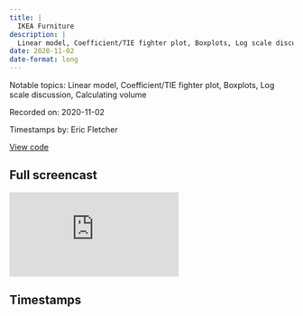 ```yaml
---
title: |
  IKEA Furniture
description: |
  Linear model, Coefficient/TIE fighter plot, Boxplots, Log scale discussion, Calculating volume
date: 2020-11-02
date-format: long
---
```


Notable topics: Linear model, Coefficient/TIE fighter plot, Boxplots, Log scale discussion, Calculating volume

Recorded on: 2020-11-02

Timestamps by: Eric Fletcher

[View code](https://github.com/dgrtwo/data-screencasts/blob/master/2020_11_03_ikea.Rmd)

## Full screencast

<iframe class="video" src="https://www.youtube.com/embed/lY0YLDZhT88" title="YouTube video player" frameborder="0" allow="accelerometer; autoplay; clipboard-write; encrypted-media; gyroscope; picture-in-picture" allowfullscreen></iframe>

## Timestamps

<script id="timestamps" type="application-json">[{"timestamp_with_hours":"0:4:30","description":"Use `fct_reorder` from the `forcats` package to reorder the factor levels for `category` sorted along `n`.","functions":"fct_reorder","packages":"forcats","timestamp_sec":270},{"timestamp_with_hours":"0:6:00","description":"Brief explanation of why `scale_x_log10` is needed given the distribution of `category` and `price` with `geom_boxplot`.","functions":"scale_x_log_10 | geom_boxplot","packages":"ggplot2","timestamp_sec":360},{"timestamp_with_hours":"0:7:00","description":"Using `geom_jitter` with `geom_boxplot` to show how many items are within each `category`.","functions":"geom_jitter | geom_boxplot","packages":"ggplot2","timestamp_sec":420},{"timestamp_with_hours":"0:8:00","description":"Use `add_count` from the `dplyr` package and  `glue` from the `glue` package to concatenate the `category` name with `category_total` on the `geom_boxplot` y-axis.","functions":"glue | add_count","packages":"glue | dplyr","timestamp_sec":480},{"timestamp_with_hours":"0:9:00","description":"Convert from `Saudi Riyals` to `United States Dollars`.","functions":"mutate","packages":"dplyr","timestamp_sec":540},{"timestamp_with_hours":"0:11:05","description":"Create a `ridgeplot` - AKA `joyplot` - using `ggridges` package showing the distribution of `price` across `category`.","functions":"geom_density_ridges","packages":"ggridges","timestamp_sec":665},{"timestamp_with_hours":"0:12:50","description":"Discussion on `distributions` and when to use a `log scale`.","timestamp_sec":770},{"timestamp_with_hours":"0:19:20","description":"Use `fct_lump` from the `forcats` package to lump together all the levels in `category` except for the `n` most frequent.","functions":"fct_lump","packages":"forcats","timestamp_sec":1160},{"timestamp_with_hours":"0:21:00","description":"Use `scale_fill_discrete` from the `ggplot2` package with `guide = guide_legend(reverse = TRUE)` to reverse the `fill legend`.","functions":"scale_fill_discrete","packages":"ggplot2","timestamp_sec":1260},{"timestamp_with_hours":"0:24:20","description":"Use `str_trim`  from the `stringr` package to remove whitespace from the `short_description` variable. David then decides to use `str_replace_all` instead with the following regular expression `\"\\\\s+\", \" \"` to replace all whitespace with a single space instead.","functions":"str_trim | str_replace_all","packages":"stringr","timestamp_sec":1460},{"timestamp_with_hours":"0:25:30","description":"Use `separate` from the `tidyr` package with `extra = \"merge\"` and `fill = \"right\"` to separate item description from item dimension.","functions":"separate","packages":"tidyr","timestamp_sec":1530},{"timestamp_with_hours":"0:26:45","description":"Use `extract` from the `tidyr` package with the regular expression `\"[\\\\d\\\\-xX]+) cm\"` to extract the numbers before `cm`.","functions":"extract","packages":"tidyr","timestamp_sec":1605},{"timestamp_with_hours":"0:29:50","description":"Use `unite` from the `tidyr` package to paste together the `category` and `main_description` columns into a new column named `category_and_description`.","functions":"unite","packages":"tidyr","timestamp_sec":1790},{"timestamp_with_hours":"0:32:45","description":"Calculate the volume given the `depth`, `height`, and `width` of each item in dataset in liters using `depth * height * width / 1000`. At 36:15, David decides to change to `cubic meters` instead using `depth * height * width / 1000000`.","functions":"mutate","packages":"dplyr","timestamp_sec":1965},{"timestamp_with_hours":"0:44:20","description":"Use `str_squish` from the `stringr` package to remove whitespace from the start to the end of the `short_description` variable.","functions":"str_squish","packages":"stringr","timestamp_sec":2660},{"timestamp_with_hours":"0:48:00","description":"Use `lm` from the `stats` package to create a linear model on a `log, log scale` to predict the price of an item based on volume + category. David then uses `fct_relevel` to reorder the factor levels for `category` such that `tables & desks` is first (starting point) since it's the most frequent item in the category variable and it's price distribution is in the middle.","functions":"lm","packages":"stats","timestamp_sec":2880},{"timestamp_with_hours":"0:53:00","description":"Use the `broom` package to turn the model output into a coefficient / TIE fighter plot.","functions":"tidy | geom_point | geom_errorbarh | geom_vline","packages":"broom","timestamp_sec":3180},{"timestamp_with_hours":"0:56:20","description":"Use `str_remove` from the `stringr` package to remove `category` from the start of the strings on the y-axis using the regular expression `\"^category\"`","functions":"str_remove","packages":"stringr","timestamp_sec":3380},{"timestamp_with_hours":"0:57:50","description":"Summary of screencast.","timestamp_sec":3470}]</script>
